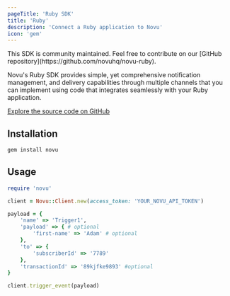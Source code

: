 ```yaml
---
pageTitle: 'Ruby SDK'
title: 'Ruby'
description: 'Connect a Ruby application to Novu'
icon: 'gem'
---
```


<Callout type="warning">
  This SDK is community maintained. Feel free to contribute on our [GitHub
  repository](https://github.com/novuhq/novu-ruby).
</Callout>

Novu's Ruby SDK provides simple, yet comprehensive notification management, and delivery capabilities through multiple channels that you can implement using code that integrates seamlessly with your Ruby application.

[Explore the source code on GitHub](https://github.com/novuhq/novu-ruby)

## Installation

```bash
gem install novu
```

## Usage

```ruby
require 'novu'

client = Novu::Client.new(access_token: 'YOUR_NOVU_API_TOKEN')

payload = {
    'name' => 'Trigger1',
    'payload' => { # optional
        'first-name' => 'Adam' # optional
    },
    'to' => {
        'subscriberId' => '7789'
    },
    'transactionId' => '89kjfke9893' #optional
}

client.trigger_event(payload)
```
